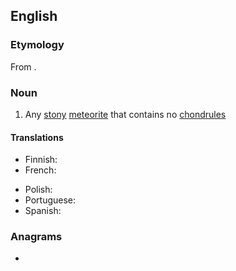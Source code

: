 ==English==

===Etymology===
From {{prefix|en|a|chondrite}}.

===Noun===
{{wikipedia}}
{{en-noun}}

# Any [[stony]] [[meteorite]] that contains no [[chondrule]]s

====Translations====
{{trans-top|stony meteorite that contains no chondrules}}
* Finnish: {{t|fi|akondriitti}}
* French: {{t|fr|achondrite|f}}
{{trans-mid}}
* Polish: {{t+|pl|achondryt|m}}
* Portuguese: {{t|pt|acondrito|m}}
* Spanish: {{t|es|acondrita|f}}
{{trans-bottom}}

===Anagrams===
* {{anagrams|en|a=acdehinort|ditrochean}}